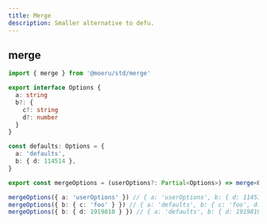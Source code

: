 ```yaml
---
title: Merge
description: Smaller alternative to defu.
---
```


## merge

```ts twoslash
import { merge } from '@moeru/std/merge'

export interface Options {
  a: string
  b?: {
    c?: string
    d?: number
  }
}

const defaults: Options = {
  a: 'defaults',
  b: { d: 114514 },
}

export const mergeOptions = (userOptions?: Partial<Options>) => merge<Options>(defaults, userOptions)

mergeOptions({ a: 'userOptions' }) // { a: 'userOptions', b: { d: 114514 }}
mergeOptions({ b: { c: 'foo' } }) // { a: 'defaults', b: { c: 'foo', d: 114514 }}
mergeOptions({ b: { d: 1919810 } }) // { a: 'defaults', b: { d: 1919810 }}
```

